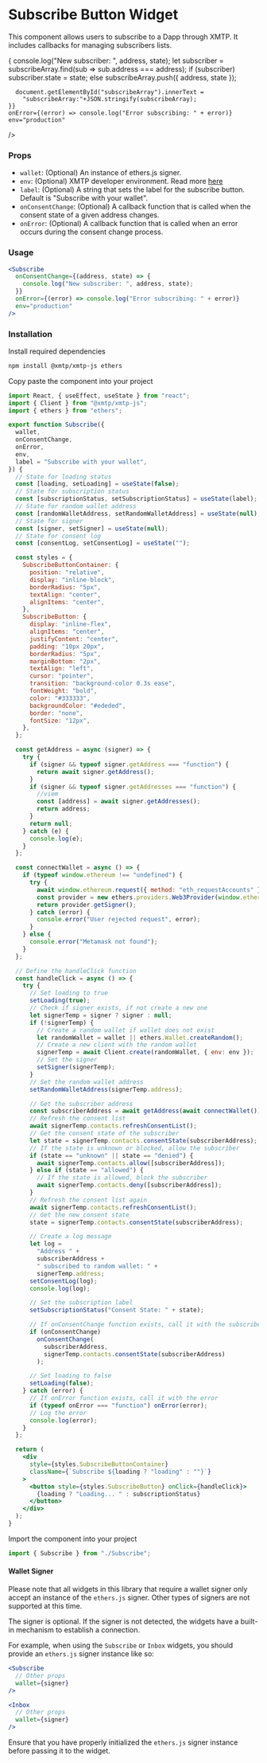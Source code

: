 
# Subscribe Button Widget

This component allows users to subscribe to a Dapp through XMTP. It includes callbacks for managing subscribers lists.

<div className="widget-container">
    <Subscribe
    onConsentChange={(address, state) => {
      console.log("New subscriber: ", address, state);
      let subscriber = subscribeArray.find(sub => sub.address === address);
      if (subscriber) subscriber.state = state;
      else subscribeArray.push({ address, state });

      document.getElementById("subscribeArray").innerText =
        "subscribeArray:"+JSON.stringify(subscribeArray);
    }}
    onError={(error) => console.log("Error subscribing: " + error)}
    env="production"

/>

<div
  id="subscribeArray"
  style={{ textAlign: "center", fontSize: "12px" }}
></div>

</div>

### Props

- `wallet`: (Optional) An instance of ethers.js signer.
- `env`: (Optional) XMTP developer environment. Read more [here](https://xmtp.org/docs/build/authentication#environments)
- `label`: (Optional) A string that sets the label for the subscribe button. Default is "Subscribe with your wallet".
- `onConsentChange`: (Optional) A callback function that is called when the consent state of a given address changes.
- `onError`: (Optional) A callback function that is called when an error occurs during the consent change process.

### Usage

```jsx
<Subscribe
  onConsentChange={(address, state) => {
    console.log("New subscriber: ", address, state);
  }}
  onError={(error) => console.log("Error subscribing: " + error)}
  env="production"
/>
```

### Installation

Install required dependencies

```bash
npm install @xmtp/xmtp-js ethers
```

Copy paste the component into your project

```jsx
import React, { useEffect, useState } from "react";
import { Client } from "@xmtp/xmtp-js";
import { ethers } from "ethers";

export function Subscribe({
  wallet,
  onConsentChange,
  onError,
  env,
  label = "Subscribe with your wallet",
}) {
  // State for loading status
  const [loading, setLoading] = useState(false);
  // State for subscription status
  const [subscriptionStatus, setSubscriptionStatus] = useState(label);
  // State for random wallet address
  const [randomWalletAddress, setRandomWalletAddress] = useState(null);
  // State for signer
  const [signer, setSigner] = useState(null);
  // State for consent log
  const [consentLog, setConsentLog] = useState("");

  const styles = {
    SubscribeButtonContainer: {
      position: "relative",
      display: "inline-block",
      borderRadius: "5px",
      textAlign: "center",
      alignItems: "center",
    },
    SubscribeButton: {
      display: "inline-flex",
      alignItems: "center",
      justifyContent: "center",
      padding: "10px 20px",
      borderRadius: "5px",
      marginBottom: "2px",
      textAlign: "left",
      cursor: "pointer",
      transition: "background-color 0.3s ease",
      fontWeight: "bold",
      color: "#333333",
      backgroundColor: "#ededed",
      border: "none",
      fontSize: "12px",
    },
  };

  const getAddress = async (signer) => {
    try {
      if (signer && typeof signer.getAddress === "function") {
        return await signer.getAddress();
      }
      if (signer && typeof signer.getAddresses === "function") {
        //viem
        const [address] = await signer.getAddresses();
        return address;
      }
      return null;
    } catch (e) {
      console.log(e);
    }
  };

  const connectWallet = async () => {
    if (typeof window.ethereum !== "undefined") {
      try {
        await window.ethereum.request({ method: "eth_requestAccounts" });
        const provider = new ethers.providers.Web3Provider(window.ethereum);
        return provider.getSigner();
      } catch (error) {
        console.error("User rejected request", error);
      }
    } else {
      console.error("Metamask not found");
    }
  };

  // Define the handleClick function
  const handleClick = async () => {
    try {
      // Set loading to true
      setLoading(true);
      // Check if signer exists, if not create a new one
      let signerTemp = signer ? signer : null;
      if (!signerTemp) {
        // Create a random wallet if wallet does not exist
        let randomWallet = wallet || ethers.Wallet.createRandom();
        // Create a new client with the random wallet
        signerTemp = await Client.create(randomWallet, { env: env });
        // Set the signer
        setSigner(signerTemp);
      }
      // Set the random wallet address
      setRandomWalletAddress(signerTemp.address);

      // Get the subscriber address
      const subscriberAddress = await getAddress(await connectWallet());
      // Refresh the consent list
      await signerTemp.contacts.refreshConsentList();
      // Get the consent state of the subscriber
      let state = signerTemp.contacts.consentState(subscriberAddress);
      // If the state is unknown or blocked, allow the subscriber
      if (state == "unknown" || state == "denied") {
        await signerTemp.contacts.allow([subscriberAddress]);
      } else if (state == "allowed") {
        // If the state is allowed, block the subscriber
        await signerTemp.contacts.deny([subscriberAddress]);
      }
      // Refresh the consent list again
      await signerTemp.contacts.refreshConsentList();
      // Get the new consent state
      state = signerTemp.contacts.consentState(subscriberAddress);

      // Create a log message
      let log =
        "Address " +
        subscriberAddress +
        " subscribed to random wallet: " +
        signerTemp.address;
      setConsentLog(log);
      console.log(log);

      // Set the subscription label
      setSubscriptionStatus("Consent State: " + state);

      // If onConsentChange function exists, call it with the subscriber address and consent state
      if (onConsentChange)
        onConsentChange(
          subscriberAddress,
          signerTemp.contacts.consentState(subscriberAddress)
        );

      // Set loading to false
      setLoading(false);
    } catch (error) {
      // If onError function exists, call it with the error
      if (typeof onError === "function") onError(error);
      // Log the error
      console.log(error);
    }
  };

  return (
    <div
      style={styles.SubscribeButtonContainer}
      className={`Subscribe ${loading ? "loading" : ""}`}
    >
      <button style={styles.SubscribeButton} onClick={handleClick}>
        {loading ? "Loading... " : subscriptionStatus}
      </button>
    </div>
  );
}
```

Import the component into your project

```jsx
import { Subscribe } from "./Subscribe";
```

#### Wallet Signer

Please note that all widgets in this library that require a wallet signer only accept an instance of the `ethers.js` signer. Other types of signers are not supported at this time.

The signer is optional. If the signer is not detected, the widgets have a built-in mechanism to establish a connection.

For example, when using the `Subscribe` or `Inbox` widgets, you should provide an `ethers.js` signer instance like so:

```jsx
<Subscribe
  // Other props
  wallet={signer}
/>
```

```jsx
<Inbox
  // Other props
  wallet={signer}
/>
```

Ensure that you have properly initialized the `ethers.js` signer instance before passing it to the widget.

